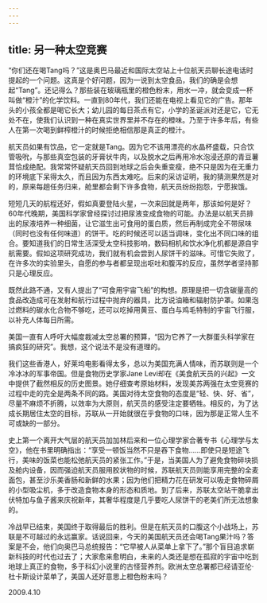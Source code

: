 ```yaml
---
---
---
```

title: 另一种太空竞赛
---




“你们还在喝Tang吗？”这是奥巴马最近和国际太空站上十位航天员聊长途电话时提起的一个问题。这真是个好问题，因为一说到太空食品，我们的确是会想起“Tang”。还记得么？那些装在玻璃瓶里的橙色粉末，用水一冲，就会变成一杯叫做“橙汁”的化学饮料。一直到80年代，我们还能在电视上看见它的广告。那年头的小孩全都是喝它长大；幼儿园的每日茶点有它，小学的圣诞派对还是它，它无处不在，使我们认识到一种在真实世界里并不存在的橙味。乃至于许多年后，有些人在第一次喝到鲜榨橙汁的时候拒绝相信那是真正的橙汁。

航天员如果有饮品，它一定就是Tang。因为它不该用漂亮的水晶杯盛载，只合饮管吸吮，与那些真空包装的牙膏状牛肉，以及脱水之后再用冷水泡浸还原的青豆薯茸恰成绝配。我常常怀疑航天员回到地球之后会失重变瘦，绝不只是因为在无重力的环境底下呆得太久，而且因为东西太难吃。后来的采访证明，我的猜测果然是对的，原来每趟任务归来，舱里都会剩下许多食物，航天员纷纷抱怨，宁愿挨饿。

短短几天的航程还好，假如真要登陆火星，一次来回就是两年，那该如何是好？60年代晚期，美国科学家曾经探讨过把尿液变成食物的可能。办法是以航天员排出的尿液培养一种细菌，让它滋生出可食用的蛋白质，然后再制成完全不带尿味（同时也没有任何味道）的饼干。吃的时候还可以适当调味，变化出不同口味的组合。要知道我们的日常生活深受太空科技影响，数码相机和饮水净化机都是源自宇航需要。假如这项研究成功，我们就有机会尝到人尿饼干的滋味。可惜它失败了，在许多次的实验里头，自愿的参与者都呈现出呕吐和腹泻的反应，虽然学者坚持那只是心理反应。

既然此路不通，又有人提出了“可食用宇宙飞船”的构想。原理是把一切含碳量高的食品改造成可在发射和航行过程中抛弃的器具，比方说油箱和辐射防护罩。如果泡过燃料的碳水化合物不够吃，还可以吃掉用黄豆、蛋白与鸡毛特制的宇宙飞行服，以补充人体每日所需。

美国一直有人呼吁大幅度裁减太空总署的预算，“因为它养了一大群蛋头科学家在搞疯狂的研究”。我想，这个说法不是没有道理的。

我们这些香港人，好莱坞电影看得太多，总以为美国充满人情味，而苏联则是一个冷冰冰的军事帝国。但是食物历史学家Jane Levi却在《美食航天员的兴起》一文中提供了截然相反的历史图景。她仔细查考原始材料，发现美苏两强在太空竞赛的过程中走的完全是两条不同的路。美国对待太空食物的态度是“轻、快、好、省”，尽量不麻烦不折腾，以效率为大原则，航天员的感受注定要牺牲。相反的，为了达成长期居住太空的目标，苏联从一开始就很在乎食物的口味，因为那是正常人生不可或缺的一部分。

史上第一个离开大气层的航天员加加林后来和一位心理学家合著专书《心理学与太空》，他在书里明确指出：“享受一顿饭当然不只是吞下食物……即使只是短途飞行，美味的饭菜也能松弛航天员的紧张工作。”于是，当美国人为了避免食物碎块损及舱内设备，因而强迫航天员服用胶状物的时候，苏联航天员则能享用完整的全麦面包，甚至沙乐美香肠和新鲜的水果；因为他们把精力花在研发可以吸走食物碎屑的小型吸尘机，多于改造食物本身的形态和质地。到了后来，苏联太空站干脆拿出伏特加与鱼子酱来庆祝新年，其奢华程度是几乎要吃人尿饼干的老美们所无法想象的。

冷战早已结束，美国终于取得最后的胜利。但是在航天员的口腹这个小战场上，苏联是不可越过的永远赢家。话说回来，今天的美国航天员还会喝Tang果汁吗？答案是不会，他们向奥巴马总统报告：“它早被人从菜单上拿下了。”那个盲目追求崭新科技的时代也过去了；大家愈来愈明白，未来的人类还是想在孤寂的宇宙中吃到地球上真正的食物，多于科幻小说里的古怪营养剂。欧洲太空总署都已经请亚伦·杜卡斯设计菜单了，美国人还好意思上橙色粉末吗？





2009.4.10